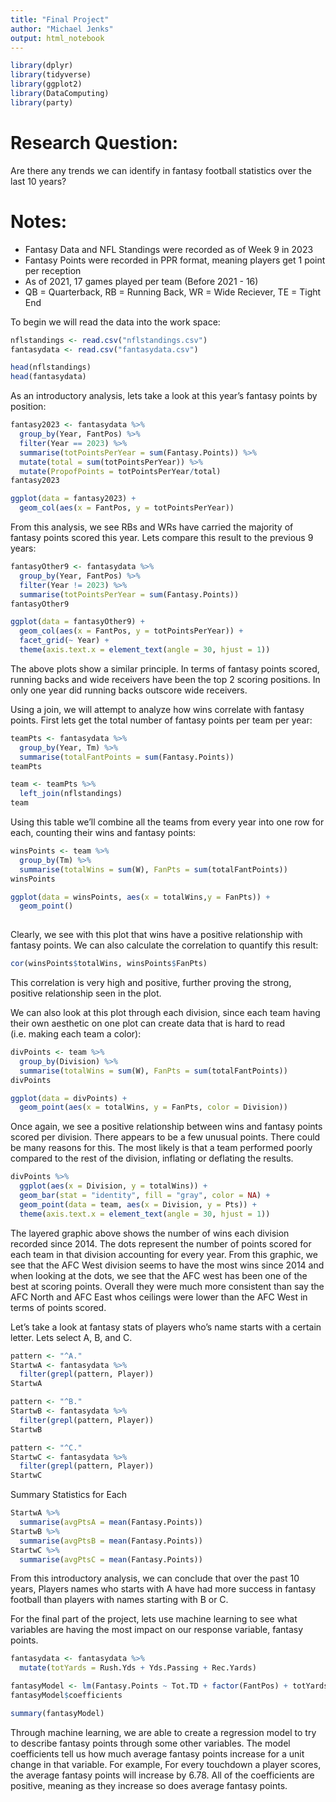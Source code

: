 ```yaml
---
title: "Final Project"
author: "Michael Jenks"
output: html_notebook
---
```


```r
library(dplyr)
library(tidyverse)
library(ggplot2)
library(DataComputing)
library(party)
```

# Research Question: 
Are there any trends we can identify in fantasy football statistics over the last 10 years?

# Notes:
  + Fantasy Data and NFL Standings were recorded as of Week 9 in 2023 
  + Fantasy Points were recorded in PPR format, meaning players get 1 point per reception
  + As of 2021, 17 games played per team (Before 2021 - 16)
  + QB = Quarterback, RB = Running Back, WR = Wide Reciever, TE = Tight End
  
  
To begin we will read the data into the work space:
```r
nflstandings <- read.csv("nflstandings.csv")
fantasydata <- read.csv("fantasydata.csv")

head(nflstandings)
head(fantasydata)
```

As an introductory analysis, lets take a look at this year's fantasy points by position:

```r
fantasy2023 <- fantasydata %>%
  group_by(Year, FantPos) %>%
  filter(Year == 2023) %>%
  summarise(totPointsPerYear = sum(Fantasy.Points)) %>%
  mutate(total = sum(totPointsPerYear)) %>%
  mutate(PropofPoints = totPointsPerYear/total)
fantasy2023

```
```r
ggplot(data = fantasy2023) +
  geom_col(aes(x = FantPos, y = totPointsPerYear))

```
From this analysis, we see RBs and WRs have carried the majority of fantasy points scored this year. Lets compare this result to the previous 9 years:
```r
fantasyOther9 <- fantasydata %>%
  group_by(Year, FantPos) %>%
  filter(Year != 2023) %>%
  summarise(totPointsPerYear = sum(Fantasy.Points))
fantasyOther9
```
```r
ggplot(data = fantasyOther9) +
  geom_col(aes(x = FantPos, y = totPointsPerYear)) +
  facet_grid(~ Year) +
  theme(axis.text.x = element_text(angle = 30, hjust = 1))
```
The above plots show a similar principle. In terms of fantasy points scored, running backs and wide receivers have been the top 2 scoring positions. In only one year did running backs outscore wide receivers. 


Using a join, we will attempt to analyze how wins correlate with fantasy points. First lets get the total number of fantasy points per team per year:

```r
teamPts <- fantasydata %>%
  group_by(Year, Tm) %>%
  summarise(totalFantPoints = sum(Fantasy.Points))
teamPts
```
```r
team <- teamPts %>%
  left_join(nflstandings)
team
```
Using this table we'll combine all the teams from every year into one row for each, counting their wins and fantasy points:

```r
winsPoints <- team %>%
  group_by(Tm) %>%
  summarise(totalWins = sum(W), FanPts = sum(totalFantPoints))
winsPoints
```
```r
ggplot(data = winsPoints, aes(x = totalWins,y = FanPts)) +
  geom_point() 
 
```
Clearly, we see with this plot that wins have a positive relationship with fantasy points. We can also calculate the correlation to quantify this result:
```r
cor(winsPoints$totalWins, winsPoints$FanPts)
```
This correlation is very high and positive, further proving the strong, positive relationship seen in the plot. 

We can also look at this plot through each division, since each team having their own aesthetic on one plot can create data that is hard to read (i.e. making each team a color):
```r
divPoints <- team %>%
  group_by(Division) %>%
  summarise(totalWins = sum(W), FanPts = sum(totalFantPoints))
divPoints
```
```r
ggplot(data = divPoints) +
  geom_point(aes(x = totalWins, y = FanPts, color = Division)) 
```

Once again, we see a positive relationship between wins and fantasy points scored per division. There appears to be a few unusual points. There could be many reasons for this. The most likely is that a team performed poorly compared to the rest of the division, inflating or deflating the results. 

```r
divPoints %>%
  ggplot(aes(x = Division, y = totalWins)) + 
  geom_bar(stat = "identity", fill = "gray", color = NA) +
  geom_point(data = team, aes(x = Division, y = Pts)) + 
  theme(axis.text.x = element_text(angle = 30, hjust = 1))

```
The layered graphic above shows the number of wins each division recorded since 2014. The dots represent the number of points scored for each team in that division accounting for every year. From this graphic, we see that the AFC West division seems to have the most wins since 2014 and when looking at the dots, we see that the AFC west has been one of the best at scoring points. Overall they were much more consistent than say the AFC North and AFC East whos ceilings were lower than the AFC West in terms of points scored. 

Let's take a look at fantasy stats of players who's name starts with a certain letter. Lets select A, B, and C.  

```r
pattern <- "^A."
StartwA <- fantasydata %>%
  filter(grepl(pattern, Player))
StartwA
```

```r
pattern <- "^B."
StartwB <- fantasydata %>%
  filter(grepl(pattern, Player))
StartwB
```
```r
pattern <- "^C."
StartwC <- fantasydata %>%
  filter(grepl(pattern, Player))
StartwC
```
Summary Statistics for Each
```r
StartwA %>%
  summarise(avgPtsA = mean(Fantasy.Points))
StartwB %>%
  summarise(avgPtsB = mean(Fantasy.Points))
StartwC %>%
  summarise(avgPtsC = mean(Fantasy.Points))
```
From this introductory analysis, we can conclude that over the past 10 years, Players names who  starts with A have had more success in fantasy football than players with names starting with B or C.

For the final part of the project, lets use machine learning to see what variables are having the most impact on our response variable, fantasy points. 
```r
fantasydata <- fantasydata %>%
  mutate(totYards = Rush.Yds + Yds.Passing + Rec.Yards)
```

```r
fantasyModel <- lm(Fantasy.Points ~ Tot.TD + factor(FantPos) + totYards + Receptions, data = fantasydata)
fantasyModel$coefficients
```
```r
summary(fantasyModel)
```
Through machine learning, we are able to create a regression model to try to describe fantasy points through some other variables. The model coefficients tell us how much average fantasy points increase for a unit change in that variable. For example, For every touchdown a player scores, the average fantasy points will increase by 6.78. All of the coefficients are positive, meaning as they increase so does average fantasy points. 

